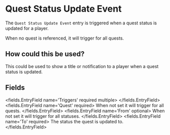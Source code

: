 
# Quest Status Update Event 

The `Quest Status Update Event` entry is triggered when a quest status is updated for a player.

When no quest is referenced, it will trigger for all quests.

## How could this be used?
This could be used to show a title or notification to a player when a quest status is updated.


## Fields

<fields.EntryField name='Triggers' required multiple>
</fields.EntryField>
<fields.EntryField name='Quest' required>
     When not set it will trigger for all quests.
</fields.EntryField>
<fields.EntryField name='From' optional>
     When not set it will trigger for all statuses.
</fields.EntryField>
<fields.EntryField name='To' required>
     The status the quest is updated to.
</fields.EntryField>
